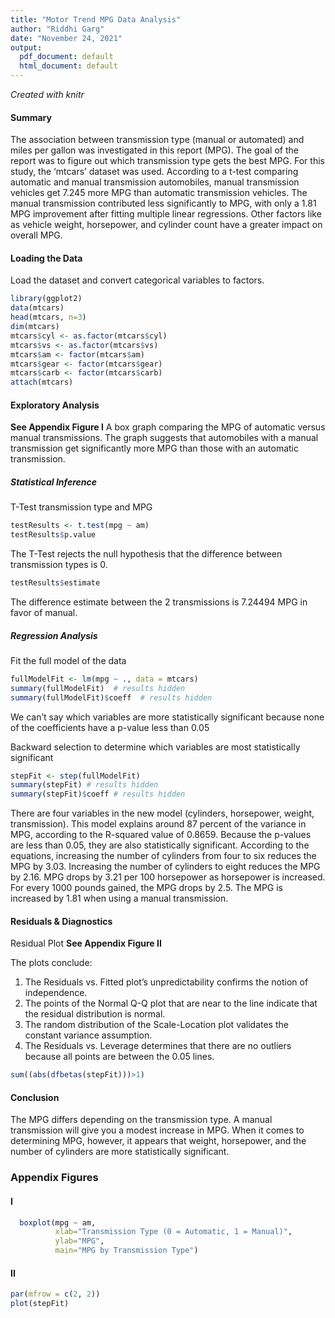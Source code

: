 ```yaml
---
title: "Motor Trend MPG Data Analysis"
author: "Riddhi Garg"
date: "November 24, 2021"
output:
  pdf_document: default
  html_document: default
---
```

*Created with knitr*

#### Summary
The association between transmission type (manual or automated) and miles per gallon was investigated in this report (MPG). The goal of the report was to figure out which transmission type gets the best MPG. For this study, the 'mtcars' dataset was used. According to a t-test comparing automatic and manual transmission automobiles, manual transmission vehicles get 7.245 more MPG than automatic transmission vehicles. The manual transmission contributed less significantly to MPG, with only a 1.81 MPG improvement after fitting multiple linear regressions. Other factors like as vehicle weight, horsepower, and cylinder count have a greater impact on overall MPG.

#### Loading the Data
Load the dataset and convert categorical variables to factors.
```r
library(ggplot2)
data(mtcars)
head(mtcars, n=3)
dim(mtcars)
mtcars$cyl <- as.factor(mtcars$cyl)
mtcars$vs <- as.factor(mtcars$vs)
mtcars$am <- factor(mtcars$am)
mtcars$gear <- factor(mtcars$gear)
mtcars$carb <- factor(mtcars$carb)
attach(mtcars)
```

#### Exploratory Analysis
**See Appendix Figure I** A box graph comparing the MPG of automatic versus manual transmissions. The graph suggests that automobiles with a manual transmission get significantly more MPG than those with an automatic transmission.

##### Statistical Inference
T-Test transmission type and MPG
```r
testResults <- t.test(mpg ~ am)
testResults$p.value
```
The T-Test rejects the null hypothesis that the difference between transmission
types is 0.  
```r
testResults$estimate
```
The difference estimate between the 2 transmissions is 7.24494 MPG in favor of 
manual.

##### Regression Analysis
Fit the full model of the data
```r
fullModelFit <- lm(mpg ~ ., data = mtcars)
summary(fullModelFit)  # results hidden
summary(fullModelFit)$coeff  # results hidden
```
We can't say which variables are more statistically significant because none of the coefficients have a p-value less than 0.05

Backward selection to determine which variables are most statistically 
significant
```r
stepFit <- step(fullModelFit)
summary(stepFit) # results hidden
summary(stepFit)$coeff # results hidden
```

There are four variables in the new model (cylinders, horsepower, weight, transmission). This model explains around 87 percent of the variance in MPG, according to the R-squared value of 0.8659. Because the p-values are less than 0.05, they are also statistically significant. According to the equations, increasing the number of cylinders from four to six reduces the MPG by 3.03. Increasing the number of cylinders to eight reduces the MPG by 2.16. MPG drops by 3.21 per 100 horsepower as horsepower is increased. For every 1000 pounds gained, the MPG drops by 2.5. The MPG is increased by 1.81 when using a manual transmission.

#### Residuals & Diagnostics
Residual Plot
**See Appendix Figure II**

The plots conclude:

1. The Residuals vs. Fitted plot's unpredictability confirms the notion of independence.
2. The points of the Normal Q-Q plot that are near to the line indicate that the residual distribution is normal.
3. The random distribution of the Scale-Location plot validates the constant variance assumption.
4. The Residuals vs. Leverage determines that there are no outliers because all points are between the 0.05 lines.
```r
sum((abs(dfbetas(stepFit)))>1)
```

#### Conclusion
The MPG differs depending on the transmission type. A manual transmission will give you a modest increase in MPG. When it comes to determining MPG, however, it appears that weight, horsepower, and the number of cylinders are more statistically significant.

### Appendix Figures

#### I
```r
  boxplot(mpg ~ am, 
          xlab="Transmission Type (0 = Automatic, 1 = Manual)", 
          ylab="MPG",
          main="MPG by Transmission Type")
```

#### II
```r
par(mfrow = c(2, 2))
plot(stepFit)
```
